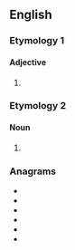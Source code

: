 ==English==

===Etymology 1===

====Adjective====
{{head|en|adjective comparative form}}

# {{en-comparative of|salty}}

===Etymology 2===

====Noun====
{{en-noun}}

# {{alternative form of|saltire|lang=en}}

{{Webster 1913}}

===Anagrams===
* {{l|en|A-lister}}
* {{l|en|Raelist}}
* {{l|en|railest}}
* {{l|en|realist}}
* {{l|en|retails}}
* {{l|en|saltire}}